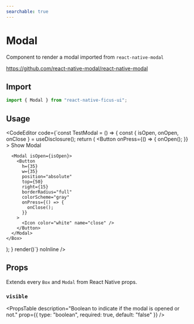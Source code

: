 ```yaml
---
searchable: true
---
```



# Modal

Component to render a modal imported from `react-native-modal`

https://github.com/react-native-modal/react-native-modal

## Import

```js
import { Modal } from "react-native-ficus-ui";
```

## Usage

<CodeEditor code={`const TestModal = () => {
  const { isOpen, onOpen, onClose } = useDisclosure();
  return (
    <Box>
      <Button
        onPress={() => {
          onOpen();
        }}
      >
        Show Modal
      </Button>

      <Modal isOpen={isOpen}>
        <Button
          h={35}
          w={35}
          position="absolute"
          top={50}
          right={15}
          borderRadius="full"
          colorScheme="gray"
          onPress={() => {
            onClose();
          }}
        >
          <Icon color="white" name="close" />
        </Button>
      </Modal>
    </Box>
  );
}
render(<TestModal />)`} noInline />

## Props

Extends every `Box` and `Modal` from React Native props.

### `visible`
<PropsTable
  description="Boolean to indicate if the modal is opened or not."
  prop={{ type: "boolean", required: true, default: "false" }}
/>
